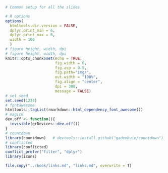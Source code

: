 ```r
# Common setup for all the slides

# R options
options(
  htmltools.dir.version = FALSE,
  dplyr.print_min = 6, 
  dplyr.print_max = 6,
  width = 100
  )
# figure height, width, dpi
# figure height, width, dpi
knitr::opts_chunk$set(echo = TRUE, 
                      fig.width = 6, 
                      fig.asp = 0.5,
                      fig.path="img/",
                      out.width = "100%",
                      fig.align = "center",
                      dpi = 300,
                      message = FALSE)
# set seed
set.seed(1234)
# fontawesome
htmltools::tagList(rmarkdown::html_dependency_font_awesome())
# magick
dev.off <- function(){
  invisible(grDevices::dev.off())
}
# countdown
library(countdown)   # devtools::install_github("gadenbuie/countdown")
# conflicted
library(conflicted)
conflict_prefer("filter", "dplyr")
library(icons)

file.copy("../book/links.md", "links.md", overwrite = T)
```

